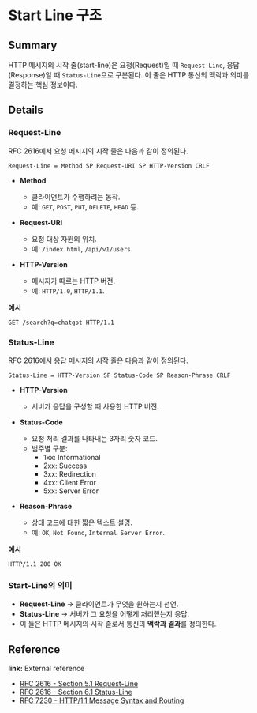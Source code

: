 # Start Line 구조

## Summary

HTTP 메시지의 시작 줄(start-line)은 요청(Request)일 때 `Request-Line`, 응답(Response)일 때 `Status-Line`으로 구분된다. 이 줄은 HTTP 통신의 맥락과 의미를 결정하는 핵심 정보이다.

## Details

### Request-Line

RFC 2616에서 요청 메시지의 시작 줄은 다음과 같이 정의된다.

```
Request-Line = Method SP Request-URI SP HTTP-Version CRLF
```

- **Method**
  - 클라이언트가 수행하려는 동작.
  - 예: `GET`, `POST`, `PUT`, `DELETE`, `HEAD` 등.

- **Request-URI**
  - 요청 대상 자원의 위치.
  - 예: `/index.html`, `/api/v1/users`.

- **HTTP-Version**
  - 메시지가 따르는 HTTP 버전.
  - 예: `HTTP/1.0`, `HTTP/1.1`.

**예시**

```
GET /search?q=chatgpt HTTP/1.1
```

### Status-Line

RFC 2616에서 응답 메시지의 시작 줄은 다음과 같이 정의된다.

```
Status-Line = HTTP-Version SP Status-Code SP Reason-Phrase CRLF
```

- **HTTP-Version**
  - 서버가 응답을 구성할 때 사용한 HTTP 버전.

- **Status-Code**
  - 요청 처리 결과를 나타내는 3자리 숫자 코드.
  - 범주별 구분:
    - 1xx: Informational
    - 2xx: Success
    - 3xx: Redirection
    - 4xx: Client Error
    - 5xx: Server Error

- **Reason-Phrase**
  - 상태 코드에 대한 짧은 텍스트 설명.
  - 예: `OK`, `Not Found`, `Internal Server Error`.

**예시**

```
HTTP/1.1 200 OK
```

### Start-Line의 의미

- **Request-Line** → 클라이언트가 무엇을 원하는지 선언.
- **Status-Line** → 서버가 그 요청을 어떻게 처리했는지 응답.
- 이 둘은 HTTP 메시지의 시작 줄로서 통신의 **맥락과 결과**를 정의한다.

## Reference

**link:** External reference

- [RFC 2616 - Section 5.1 Request-Line](https://datatracker.ietf.org/doc/html/rfc2616#section-5.1)
- [RFC 2616 - Section 6.1 Status-Line](https://datatracker.ietf.org/doc/html/rfc2616#section-6.1)
- [RFC 7230 - HTTP/1.1 Message Syntax and Routing](https://datatracker.ietf.org/doc/html/rfc7230)
